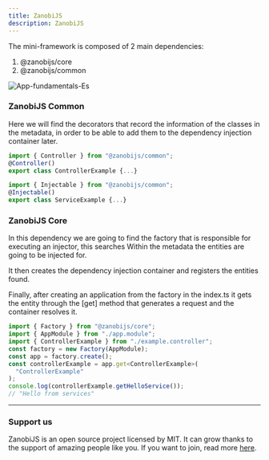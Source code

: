 ---
title: ZanobiJS
description: ZanobiJS
---

The mini-framework is composed of 2 main dependencies:

1. @zanobijs/core
2. @zanobijs/common

<Image src={imgFundamentalsAppEs} alt="App-fundamentals-Es" />

### ZanobiJS Common

Here we will find the decorators that record the information of the classes in the metadata,
in order to be able to add them to the dependency injection container later.

```js
import { Controller } from "@zanobijs/common";
@Controller()
export class ControllerExample {...}
```

```js
import { Injectable } from "@zanobijs/common";
@Injectable()
export class ServiceExample {...}
```

### ZanobiJS Core

In this dependency we are going to find the factory that is responsible for executing an injector, this searches
Within the metadata the entities are going to be injected for.

It then creates the dependency injection container and registers the entities found.

Finally, after creating an application from the factory in the index.ts it gets the entity
through the [get] method that generates a request and the container resolves it.

```js
import { Factory } from "@zanobijs/core";
import { AppModule } from "./app.module";
import { ControllerExample } from "./example.controller";
const factory = new Factory(AppModule);
const app = factory.create();
const controllerExample = app.get<ControllerExample>(
  "ControllerExample"
);
console.log(controllerExample.getHelloService());
// "Hello from services"
```

---

### Support us

ZanobiJS is an open source project licensed by MIT. It can grow thanks to the support of amazing people like you.
If you want to join, read more [here](https://github.com/devdroide/ZanobiJS).
